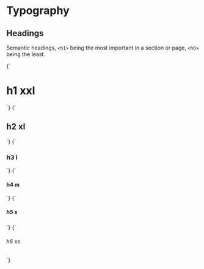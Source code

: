 
<Meta title="Base/Typography/Headings" />

# Typography

## Headings

Semantic headings, `<h1>` being the most important in a section or page, `<h6>` being the least.

<Canvas isColumn>
  <Story name="h1">
    {`
      <h1>h1 xxl</h1>
    `}
  </Story>
  <Story name="h2">
    {`
      <h2>h2 xl</h2>
    `}
  </Story>
  <Story name="h3">
    {`
      <h3>h3 l</h3>
    `}
  </Story>
  <Story name="h4">
    {`
      <h4>h4 m</h4>
    `}
  </Story>
  <Story name="h5">
    {`
      <h5>h5 s</h5>
    `}
  </Story>
  <Story name="h6">
    {`
      <h6>h6 xs</h6>
    `}
  </Story>
</Canvas>
